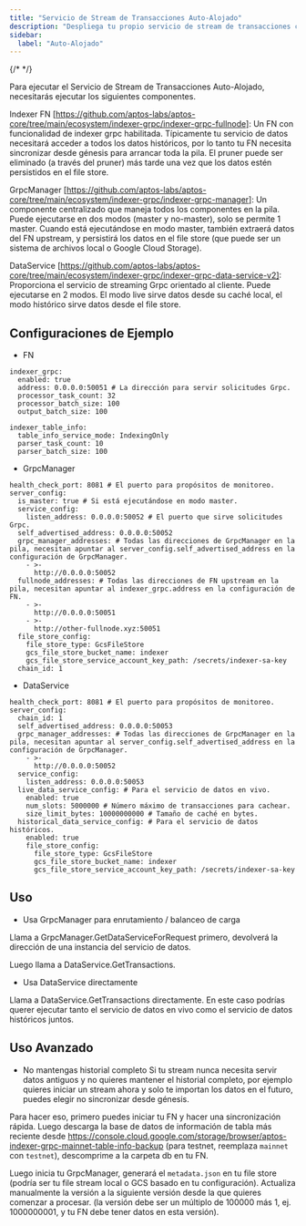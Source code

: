 ```yaml
---
title: "Servicio de Stream de Transacciones Auto-Alojado"
description: "Despliega tu propio servicio de stream de transacciones con componentes de indexer fullnode, administrador gRPC y servicio de datos para acceso privado a datos de blockchain"
sidebar:
  label: "Auto-Alojado"
---
```


{/* <IndexerBetaNotice /> */}

Para ejecutar el Servicio de Stream de Transacciones Auto-Alojado, necesitarás ejecutar los siguientes componentes.

Indexer FN \[https://github.com/aptos-labs/aptos-core/tree/main/ecosystem/indexer-grpc/indexer-grpc-fullnode]: Un FN con funcionalidad de indexer grpc habilitada. Típicamente tu servicio de datos necesitará acceder a todos los datos históricos, por lo tanto tu FN necesita sincronizar desde génesis para arrancar toda la pila. El pruner puede ser eliminado (a través del pruner) más tarde una vez que los datos estén persistidos en el file store.

GrpcManager \[https://github.com/aptos-labs/aptos-core/tree/main/ecosystem/indexer-grpc/indexer-grpc-manager]: Un componente centralizado que maneja todos los componentes en la pila. Puede ejecutarse en dos modos (master y no-master), solo se permite 1 master. Cuando está ejecutándose en modo master, también extraerá datos del FN upstream, y persistirá los datos en el file store (que puede ser un sistema de archivos local o Google Cloud Storage).

DataService \[https://github.com/aptos-labs/aptos-core/tree/main/ecosystem/indexer-grpc/indexer-grpc-data-service-v2]: Proporciona el servicio de streaming Grpc orientado al cliente. Puede ejecutarse en 2 modos. El modo live sirve datos desde su caché local, el modo histórico sirve datos desde el file store.

## Configuraciones de Ejemplo

- FN

```
indexer_grpc:
  enabled: true
  address: 0.0.0.0:50051 # La dirección para servir solicitudes Grpc.
  processor_task_count: 32
  processor_batch_size: 100
  output_batch_size: 100

indexer_table_info:
  table_info_service_mode: IndexingOnly
  parser_task_count: 10
  parser_batch_size: 100
```

- GrpcManager

```
health_check_port: 8081 # El puerto para propósitos de monitoreo.
server_config:
  is_master: true # Si está ejecutándose en modo master.
  service_config:
    listen_address: 0.0.0.0:50052 # El puerto que sirve solicitudes Grpc.
  self_advertised_address: 0.0.0.0:50052
  grpc_manager_addresses: # Todas las direcciones de GrpcManager en la pila, necesitan apuntar al server_config.self_advertised_address en la configuración de GrpcManager.
    - >-
      http://0.0.0.0:50052
  fullnode_addresses: # Todas las direcciones de FN upstream en la pila, necesitan apuntar al indexer_grpc.address en la configuración de FN.
    - >-
      http://0.0.0.0:50051
    - >-
      http://other-fullnode.xyz:50051
  file_store_config:
    file_store_type: GcsFileStore
    gcs_file_store_bucket_name: indexer
    gcs_file_store_service_account_key_path: /secrets/indexer-sa-key
  chain_id: 1
```

- DataService

```
health_check_port: 8081 # El puerto para propósitos de monitoreo.
server_config:
  chain_id: 1
  self_advertised_address: 0.0.0.0:50053
  grpc_manager_addresses: # Todas las direcciones de GrpcManager en la pila, necesitan apuntar al server_config.self_advertised_address en la configuración de GrpcManager.
    - >-
      http://0.0.0.0:50052
  service_config:
    listen_address: 0.0.0.0:50053
  live_data_service_config: # Para el servicio de datos en vivo.
    enabled: true
    num_slots: 5000000 # Número máximo de transacciones para cachear.
    size_limit_bytes: 10000000000 # Tamaño de caché en bytes.
  historical_data_service_config: # Para el servicio de datos históricos.
    enabled: true
    file_store_config:
      file_store_type: GcsFileStore
      gcs_file_store_bucket_name: indexer
      gcs_file_store_service_account_key_path: /secrets/indexer-sa-key
```

## Uso

- Usa GrpcManager para enrutamiento / balanceo de carga

Llama a GrpcManager.GetDataServiceForRequest primero, devolverá la dirección de una instancia del servicio de datos.

Luego llama a DataService.GetTransactions.

- Usa DataService directamente

Llama a DataService.GetTransactions directamente. En este caso podrías querer ejecutar tanto el servicio de datos en vivo como el servicio de datos históricos juntos.

## Uso Avanzado

- No mantengas historial completo
  Si tu stream nunca necesita servir datos antiguos y no quieres mantener el historial completo, por ejemplo quieres iniciar un stream ahora y solo te importan los datos en el futuro, puedes elegir no sincronizar desde génesis.

Para hacer eso, primero puedes iniciar tu FN y hacer una sincronización rápida. Luego descarga la base de datos de información de tabla más reciente desde https://console.cloud.google.com/storage/browser/aptos-indexer-grpc-mainnet-table-info-backup (para testnet, reemplaza `mainnet` con `testnet`), descomprime a la carpeta db en tu FN.

Luego inicia tu GrpcManager, generará el `metadata.json` en tu file store (podría ser tu file stream local o GCS basado en tu configuración). Actualiza manualmente la versión a la siguiente versión desde la que quieres comenzar a procesar. (la versión debe ser un múltiplo de 100000 más 1, ej. 1000000001, y tu FN debe tener datos en esta versión).
